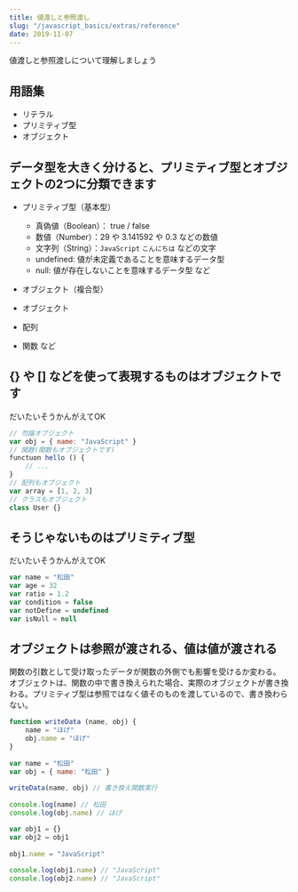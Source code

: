 ```yaml
---
title: 値渡しと参照渡し
slug: "/javascript_basics/extras/reference"
date: 2019-11-07
---
```


値渡しと参照渡しについて理解しましょう

## 用語集

- リテラル
- プリミティブ型
- オブジェクト

## データ型を大きく分けると、プリミティブ型とオブジェクトの2つに分類できます

- プリミティブ型（基本型）
    - 真偽値（Boolean）： true / false
    - 数値（Number）：29 や  3.141592 や 0.3 などの数値
    - 文字列（String）：`JavaScript` `こんにちは` などの文字
    - undefined: 値が未定義であることを意味するデータ型
    - null: 値が存在しないことを意味するデータ型
    など

- オブジェクト（複合型）
- オブジェクト
- 配列
- 関数
など

## {} や [] などを使って表現するものはオブジェクトです

だいたいそうかんがえてOK

```js
// 勿論オブジェクト
var obj = { name: "JavaScript" }
// 関数(関数もオブジェクトです)
functuon hello () {
    // ...
}
// 配列もオブジェクト
var array = [1, 2, 3]
// クラスもオブジェクト
class User {}
```

## そうじゃないものはプリミティブ型

だいたいそうかんがえてOK

```js
var name = "松田"
var age = 32
var ratio = 1.2
var condition = false
var notDefine = undefined
var isNull = null
```

## オブジェクトは参照が渡される、値は値が渡される

関数の引数として受け取ったデータが関数の外側でも影響を受けるか変わる。
オブジェクトは、関数の中で書き換えられた場合、実際のオブジェクトが書き換わる。プリミティブ型は参照ではなく値そのものを渡しているので、書き換わらない。

```js
function writeData (name, obj) {
    name = "ほげ"
    obj.name = "ほげ"
}
　
var name = "松田"
var obj = { name: "松田" }
　
writeData(name, obj) // 書き換え関数実行
　
console.log(name) // 松田
console.log(obj.name) // ほげ
```

```js
var obj1 = {}
var obj2 = obj1
　
obj1.name = "JavaScript"
　
console.log(obj1.name) // "JavaScript"
console.log(obj2.name) // "JavaScript"
```

